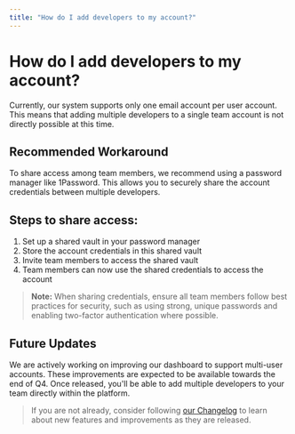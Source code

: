 ```yaml
---
title: "How do I add developers to my account?"
---
```


# How do I add developers to my account?

Currently, our system supports only one email account per user account. This means that adding multiple developers to a single team account is not directly possible at this time.

## Recommended Workaround

To share access among team members, we recommend using a password manager like 1Password. This allows you to securely share the account credentials between multiple developers.

## Steps to share access:

1. Set up a shared vault in your password manager
2. Store the account credentials in this shared vault
3. Invite team members to access the shared vault
4. Team members can now use the shared credentials to access the account

> **Note:** When sharing credentials, ensure all team members follow best practices for security, such as using strong, unique passwords and enabling two-factor authentication where possible.

## Future Updates

We are actively working on improving our dashboard to support multi-user accounts. These improvements are expected to be available towards the end of Q4. Once released, you'll be able to add multiple developers to your team directly within the platform.

> If you are not already, consider following [our Changelog](https://www.assemblyai.com/changelog) to learn about new features and improvements as they are released.